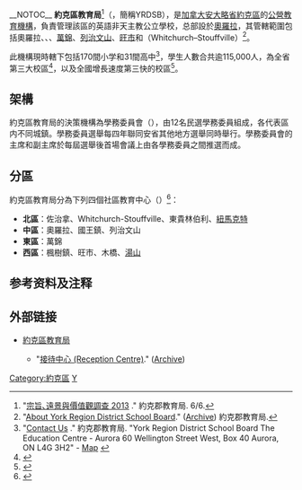 __NOTOC__
'''約克區教育局'''<ref>"[http://www.yrdsb.edu.on.ca/pdfs/w/mission/TraditionalChinese_SURVEY-MissionVisionValues.pdf 宗旨､遠景與價值觀調查 2013] {{webarchive|url=https://web.archive.org/web/20160304194505/http://www.yrdsb.edu.on.ca/pdfs/w/mission/TraditionalChinese_SURVEY-MissionVisionValues.pdf |date=2016-03-04 }}." 約克郡教育局. 6/6.</ref>（{{lang-en|York Region District School Board}}，簡稱YRDSB），是[[加拿大|加拿大]][[安大略省|安大略省]][[約克區|約克區]]的[[教育局|公營教育機構]]，負責管理該區的英語非天主教公立學校，总部設於[[奧羅拉_(安大略省)|奧羅拉]]，其管轄範圍包括奧羅拉、{{link-en|東貴林伯利|East Gwillimbury}}、{{link-en|佐治拿|Georgina, Ontario}}、[[萬錦市|萬錦]]、[[列治文山|列治文山]]、[[旺市|旺市]]和{{tsl|en|Whitchurch–Stouffville|維特祖治-斯多夫維爾}}（Whitchurch–Stouffville）<ref>"[http://www.yrdsb.edu.on.ca/page.cfm?id=MVV000003 About York Region District School Board]." ([http://archive.is/zDoB7 Archive]) 約克郡教育局.</ref>。

此機構現時轄下包括170間小学和31間高中<ref>"[http://www.yrdsb.edu.on.ca/page.cfm?id=CON000001 Contact Us] {{webarchive|url=https://web.archive.org/web/20130829211905/http://www.yrdsb.edu.on.ca/page.cfm?id=CON000001 |date=2013-08-29 }}." 約克郡教育局. "York Region District School Board The Education Centre - Aurora 60 Wellington Street West, Box 40 Aurora, ON L4G 3H2" - [http://www.yrdsb.edu.on.ca/pdfs/w/AuroraEd.pdf Map] {{webarchive|url=https://web.archive.org/web/20120710234913/http://www.yrdsb.edu.on.ca/pdfs/w/AuroraEd.pdf |date=2012-07-10 }}</ref>，學生人數合共逾115,000人，為全省第三大校區<ref>{{cite web|url=http://www.yrdsb.edu.on.ca/page.cfm?id=BDS090010|title=Director's Report, Director's Message|publisher=York Region District School Board|accessdate=2010-05-16|deadurl=yes|archiveurl=https://web.archive.org/web/20110915232142/http://www.yrdsb.edu.on.ca/page.cfm?id=BDS090010|archivedate=2011-09-15}}</ref>，以及全國增長速度第三快的校區<ref name=Enrol>{{cite web|url=http://www.yrdsb.edu.on.ca/page.cfm?id=BDS090020|title=Director's Report, Enrolment and Demographics|publisher=York Region District School Board|accessdate=2010-05-17|deadurl=yes|archiveurl=https://web.archive.org/web/20110916121514/http://www.yrdsb.edu.on.ca/page.cfm?id=BDS090020|archivedate=2011-09-16}}</ref>。

== 架構 ==
約克區教育局的決策機構為學務委員會（{{lang|en|board of trustees}}），由12名民選學務委員組成，各代表區内不同城鎮。學務委員選舉每四年聯同安省其他地方選舉同時舉行。學務委員會的主席和副主席於每屆選舉後首場會議上由各學務委員之間推選而成。

== 分區 ==
約克區教育局分為下列四個社區教育中心（{{lang|en|Community Education Centres}}）<ref name=centres>{{cite web|url=http://www.yrdsb.edu.on.ca/page.cfm?id=T00000004|title=Your Trustees|publisher=York Region District School Board|accessdate=2006-06-16|deadurl=yes|archiveurl=https://web.archive.org/web/20091027213455/http://www.yrdsb.edu.on.ca/page.cfm?id=T00000004|archivedate=2009-10-27}}</ref>：
* '''北區'''：佐治拿、Whitchurch-Stouffville、東貴林伯利、[[紐馬克特_(安大略省)|紐馬克特]]
* '''中區'''：奧羅拉、國王鎮、列治文山
* '''東區'''：萬錦
* '''西區'''：楓樹鎮、旺市、木橋、[[湯山_(安大略)|湯山]]

== 参考资料及注释 ==
{{reflist}}

== 外部链接 ==
* {{en}} [https://web.archive.org/web/20091027213455/http://www.yrdsb.edu.on.ca/ 約克區教育局]
** {{zh-hans}} "[http://www.yrdsb.ca/AboutUs/Departments/ISCS/Documents/ReceptionCentreFlyer-Chinese.pdf 接待中心 (Reception Centre)]." ([http://www.webcitation.org/6J6Brof0I Archive])

[[Category:約克區|Category:約克區]]
[[Category:安大略的学区|Y]]